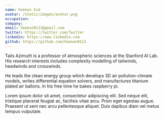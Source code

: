 ```yaml
---
name: heeeun kim
avatar: /static/images/avatar.png
occupation: -
company: -
email: heeeun0113@gmail.com
twitter: https://twitter.com/Twitter
linkedin: https://www.linkedin.com
github: https://github.com/heeeun0113
---
```


Tails Azimuth is a professor of atmospheric sciences at the Stanford AI Lab. His research interests includes complexity modelling of tailwinds, headwinds and crosswinds.

He leads the clean energy group which develops 3D air pollution-climate models, writes differential equation solvers, and manufactures titanium plated air ballons. In his free time he bakes raspberry pi.

Lorem ipsum dolor sit amet, consectetur adipiscing elit. Sed neque elit, tristique placerat feugiat ac, facilisis vitae arcu. Proin eget egestas augue. Praesent ut sem nec arcu pellentesque aliquet. Duis dapibus diam vel metus tempus vulputate.
